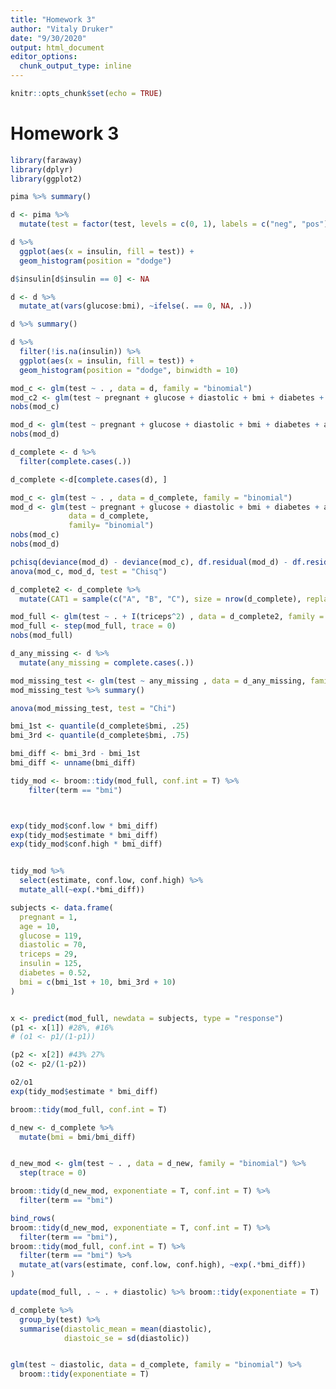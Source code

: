 ```yaml
---
title: "Homework 3"
author: "Vitaly Druker"
date: "9/30/2020"
output: html_document
editor_options: 
  chunk_output_type: inline
---
```


```r
knitr::opts_chunk$set(echo = TRUE)
```

# Homework 3

```r
library(faraway)
library(dplyr)
library(ggplot2)
```


```r
pima %>% summary()
```


```r
d <- pima %>% 
  mutate(test = factor(test, levels = c(0, 1), labels = c("neg", "pos")))

d %>% 
  ggplot(aes(x = insulin, fill = test)) +
  geom_histogram(position = "dodge")
```

```r
d$insulin[d$insulin == 0] <- NA

d <- d %>% 
  mutate_at(vars(glucose:bmi), ~ifelse(. == 0, NA, .))

d %>% summary()

d %>% 
  filter(!is.na(insulin)) %>% 
  ggplot(aes(x = insulin, fill = test)) +
  geom_histogram(position = "dodge", binwidth = 10)
```


```r
mod_c <- glm(test ~ . , data = d, family = "binomial")
mod_c2 <- glm(test ~ pregnant + glucose + diastolic + bmi + diabetes + age + insulin + triceps, family = "binomial", data = d)
nobs(mod_c)

mod_d <- glm(test ~ pregnant + glucose + diastolic + bmi + diabetes + age, data = d, family= "binomial")
nobs(mod_d)
```

```r
d_complete <- d %>% 
  filter(complete.cases(.))

d_complete <-d[complete.cases(d), ]
```


```r
mod_c <- glm(test ~ . , data = d_complete, family = "binomial")
mod_d <- glm(test ~ pregnant + glucose + diastolic + bmi + diabetes + age, 
             data = d_complete, 
             family= "binomial")
nobs(mod_c)
nobs(mod_d)

pchisq(deviance(mod_d) - deviance(mod_c), df.residual(mod_d) - df.residual(mod_c), lower.tail= FALSE)
anova(mod_c, mod_d, test = "Chisq")
```


```r

d_complete2 <- d_complete %>% 
  mutate(CAT1 = sample(c("A", "B", "C"), size = nrow(d_complete), replace = T))

mod_full <- glm(test ~ . + I(triceps^2) , data = d_complete2, family = "binomial")
mod_full <- step(mod_full, trace = 0)
nobs(mod_full)
```


```r
d_any_missing <- d %>% 
  mutate(any_missing = complete.cases(.))

mod_missing_test <- glm(test ~ any_missing , data = d_any_missing, family = "binomial")
mod_missing_test %>% summary()

anova(mod_missing_test, test = "Chi")
```


```r
bmi_1st <- quantile(d_complete$bmi, .25)
bmi_3rd <- quantile(d_complete$bmi, .75)

bmi_diff <- bmi_3rd - bmi_1st
bmi_diff <- unname(bmi_diff)

tidy_mod <- broom::tidy(mod_full, conf.int = T) %>% 
    filter(term == "bmi")



exp(tidy_mod$conf.low * bmi_diff)
exp(tidy_mod$estimate * bmi_diff)
exp(tidy_mod$conf.high * bmi_diff)


tidy_mod %>% 
  select(estimate, conf.low, conf.high) %>% 
  mutate_all(~exp(.*bmi_diff))

subjects <- data.frame(
  pregnant = 1,
  age = 10,
  glucose = 119,
  diastolic = 70,
  triceps = 29,
  insulin = 125, 
  diabetes = 0.52,
  bmi = c(bmi_1st + 10, bmi_3rd + 10)
)


x <- predict(mod_full, newdata = subjects, type = "response")
(p1 <- x[1]) #28%, #16%
# (o1 <- p1/(1-p1))

(p2 <- x[2]) #43% 27%
(o2 <- p2/(1-p2))

o2/o1
exp(tidy_mod$estimate * bmi_diff)

broom::tidy(mod_full, conf.int = T)
```


```r
d_new <- d_complete %>% 
  mutate(bmi = bmi/bmi_diff) 


d_new_mod <- glm(test ~ . , data = d_new, family = "binomial") %>% 
  step(trace = 0) 

broom::tidy(d_new_mod, exponentiate = T, conf.int = T) %>% 
  filter(term == "bmi")

bind_rows(
broom::tidy(d_new_mod, exponentiate = T, conf.int = T) %>% 
  filter(term == "bmi"),
broom::tidy(mod_full, conf.int = T) %>% 
  filter(term == "bmi") %>% 
  mutate_at(vars(estimate, conf.low, conf.high), ~exp(.*bmi_diff))
)
```

```r
update(mod_full, . ~ . + diastolic) %>% broom::tidy(exponentiate = T)

d_complete %>%
  group_by(test) %>% 
  summarise(diastolic_mean = mean(diastolic),
            diastoic_se = sd(diastolic))


glm(test ~ diastolic, data = d_complete, family = "binomial") %>% 
  broom::tidy(exponentiate = T)
```

